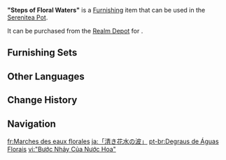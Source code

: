 {{Furnishing Infobox
|id             = 372485
|image          = Item Steps of Floral Waters.png
|category       = Landform
|subcategory    = Small Shrub
|quality        = 3
|adeptal_energy = 20
|load           = 50
|reduced_load   = 50
|description    = A cluster of blooming flowers. The density of the flowers themselves is just right, shaped like splashes of water that leap up and catch the light, and it even emits a quiet fluorescence after nightfall. Some creatures consider it a wonderful playmate indeed...
|mention        = 
|blueprint      = 
|source1        = [[Realm Depot]]
}}
'''"Steps of Floral Waters"''' is a [[Furnishing]] item that can be used in the [[Serenitea Pot]].

It can be purchased from the [[Realm Depot]] for {{Item|Realm Currency|30|x=80}}.

==Furnishing Sets==
{{Craft Usage|type=Furnishing Set}}

==Other Languages==
{{Other Languages
|en       = "Steps of Floral Waters"
|zhs      = 「澄澈花水的迭跃」
|zhs_rm   = "Chéngchè Huāshuǐ de Diéyuè"
|zht      = 「澄澈花水的迭躍」
|zht_rm   = "Chéngchè Huāshuǐ de Diéyuè"
|zh_tl    = 
|ja       = 「清き花水の波」
|ja_rm    = "Kiyoki Hanamizu no Nami"{{assumed}}
|ja_tl    = 
|ko       = 「맑은 꽃물<->의 물보라」
|ko_tl    = "Sprays of Clear Floral Water"
|es       = Saltos de agua floral cristalina
|es_tl    = Floral Crystalline Waterfalls
|fr       = Marches des eaux florales
|fr_tl    = Steps of Floral Waters
|ru       = Поступь цветочных вод
|ru_tl    = Step of Floral Waters
|th       = "สายน้ำใสกระจ่างที่พุ่งกระเซ็น"
|th_rm    = 
|th_tl    = 
|vi       = "Bước Nhảy Của Nước Hoa"
|vi_tl    = 
|de       = „Sprung des reinen Blumenwassers“
|de_tl    = "Leap of Pure Floral Water"	
|id       = Langkah Kolam Bunga
|id_tl    = Steps of Flower Pond
|pt       = Degraus de Águas Florais
|pt_tl    = 
|tr       = "Çiçekli Suların Adımları"
|tr_tl    = 
|it       = Passi delle Acque floreali
|it_tl    = Steps of the Floral Waters
}}

==Change History==
{{Change History|3.6}}

==Navigation==
{{Furnishing Navbox|exterior}}

[[fr:Marches des eaux florales]]
[[ja:「清き花水の波」]]
[[pt-br:Degraus de Águas Florais]]
[[vi:"Bước Nhảy Của Nước Hoa"]]